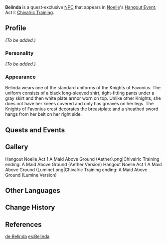 {{Meta
<!-- REMOVE THIS TEMPLATE AFTER ADDING MISSING INFO -->
|missing_NPC_profile  = yes
}}
{{Character Infobox
|type             = Quest NPC
|image            = NPC Belinda.png
|voiceEN          = [https://www.sarahblandy.com/ Sarah Blandy]<ref>Archived, Twitter: [https://web.archive.org/web/20210317154724/https://twitter.com/SarahBlandyVO/status/1372212918616395776 EN VA Self Announcement]</ref>
|voiceKR          = [https://namu.wiki/w/김예림(성우) Kim Yealim ({{ko|김예림}})]<ref>YouTube: [https://youtu.be/Q-sQg-hQtdM?t=23 KR VA Self Announcement]</ref>
|region           = Mondstadt
|title            = Knight of Favonius
|affiliation      = Knights of Favonius
}}
'''Belinda''' is a quest-exclusive [[NPC]] that appears in [[Noelle]]'s [[Hangout Event]], Act I: [[Chivalric Training]].
<!--
==Location==
<gallery>
NPC Location Belinda.png|Belinda'a location
NPC Location Belinda Context.png|Additional context
</gallery>
-->
==Profile==
''(To be added.)''

===Personality===
''(To be added.)''

===Appearance===
Belinda wears one of the standard uniforms of the Knights of Favonius. The uniform consists of a black long-sleeved shirt, tight-fitting pants under a gray skirt and then white plate armor worn on top. Unlike other Knights, she does not have her knees covered and only has greaves on her legs. The Knights of Favonius crest decorates the breastplate and a sheathed sword hangs from her belt on her right side.

==Quests and Events==
{{Quests and Events}}

==Gallery==
<gallery>
Hangout Noelle Act 1 A Maid Above Ground (Aether).png|Chivalric Training ending: A Maid Above Ground (Aether Version)
Hangout Noelle Act 1 A Maid Above Ground (Lumine).png|Chivalric Training ending: A Maid Above Ground (Lumine Version)
</gallery>

==Other Languages==
{{Other Languages
|default_hidden = 1
|en      = Belinda
|zhs     = 贝琳达
|zhs_rm  = Bèilíndá
|zht     = 貝琳達
|zht_rm  = Bèilíndá
|ja      = ベリンダ
|ja_rm   = Berinda
|ko      = 벨린다
|ko_rm   = Bellinda
|es      = Belinda
|fr      = Belinda
|ru      = Белинда
|th      = Belinda
|vi      = Belinda
|de      = Belinda
|id      = Belinda
|pt      = Belinda
|tr      = Belinda
|it      = Belinda
}}

==Change History==
{{Change History|1.4}}

==References==
{{Reflist}}

[[de:Belinda]]
[[es:Belinda]]